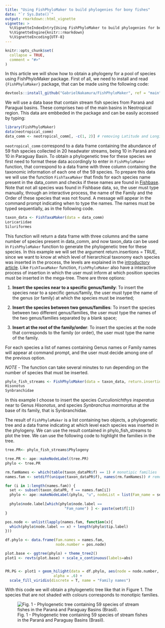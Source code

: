 ```yaml
---
title: "Using FishPhyloMaker to build phylogenies for bony fishes"
date: "`r Sys.Date()`"
output: rmarkdown::html_vignette
vignette: >
  %\VignetteIndexEntry{Using FishPhyloMaker to build phylogenies for bony fishes}
  %\VignetteEngine{knitr::rmarkdown}
  %\VignetteEncoding{UTF-8}
---
```


```r
knitr::opts_chunk$set(
  collapse = TRUE,
  comment = "#>"
)
```

In this article we will show how to obtain a phylogeny for a pool of species using FishPhyloMaker package. First of all, we need to install and read `{FishPhyloMaker}` package, that can be made using the following code:


```r
devtools::install_github("GabrielNakamura/FishPhyloMaker", ref = "main")
```

We will use a data base that contain stream fish species from Paraná and Paraguai basins. These comprises two of the main basins in Neotropical region. This data are embbeded in the package and can be easily accessed by typing:

```r
library(FishPhyloMaker)
data(neotropical_comm)
data_comm <- neotropical_comm[, -c(1, 2)] # removing Latitude and Longitude
```

`neotropical_comm` correspond to a data frame containing the abundance of 59 fish species collected in 20 headwater streams, being 10 in Paraná and 10 in Paraguay Basin. To obtain a phylogenetic tree for these species we first need to format these data accordingly to enter in `FishPhyloMaker` function, that correspond to a data frame with three column containing the taxonomic information of each one of the 59 species. To prepare this data we will use the function `FishTaxaMaker` that finds for each species name present in the data_comm and checks if these names are found in [Fishbase]("https://www.fishbase.se/search.php"). 
Note that not all species was found in Fishbase data, so, the user must type manually, through an interactive process, the name of the Family and the Order of these species that was not found. A message will appear in the command prompt indicating when to type the names. The names must be typed sequentially, as in the following code.

```r
taxon_data <- FishTaxaMaker(data = data_comm)
Loricariidae
Siluriformes
```

This function will return a data frame with three columns and the same number of species present in data_comm, and now taxon_data can be used in `FishPhyloMaker` function to generate the phylogenetic tree for these species. In this example we will set the argument return.insertions = TRUE, since we want to know at which level of hierarchical taxonomy each species was inserted in the process, the levels are explained in the [introductory article](https://gabrielnakamura.github.io/FishPhyloMaker/index.html). Like `FishTaxaMaker` function, `FishPhyloMaker` also have a interactive process of insertion in which the user must inform at which position species must be inserted in the mega-tree. There are three options: 

1. **Insert the species near to a specific genus/family**: To insert the species near to a specific genus/family,
    the user must type the name of the genus (or family) at which the species must be inserted;

2. **Insert the species between two genus/families**: To insert the species between two different genus/families, the user 
    must type the names of the two genus/families separated by a blank space;

3. **Insert at the root of the family/order**: To insert the species at the node that corresponds to the family (or order), 
    the user must type the name of the family.

For each species a list of names containing Genus names or Family names will appear at command prompt, and the user
    must decide among one of the previous option.

*NOTE* - The function can take several minutes to run depending on the number of species that must be inserted.

```r
phylo_fish_streams <- FishPhyloMaker(data = taxon_data, return.insertions = T)
Hisonotus 
Synbranchidae 
```

In this example I choose to insert the species *Curculionichthys insperatus* near to Genus *Hisonotus*, and species *Synbranchus marmoratus* at the 
    base of its family, that is Synbranchidae.
    
The result of `FishPhyloMaker` is a list containing two objects, a phylogenetic tree and a data frame indicating at which level each species was inserted in the phylogeny.
We can use the result contained in phylo_fish_streams to plot the tree. We can use the following code to highlight the families in the tree.

```r
tree.PR<- phylo_fish_streams$Phylogeny

tree.PR <- ape::makeNodeLabel(tree.PR)
phylo <- tree.PR

rm.famNames <- which(table(taxon_dataPR$f) == 1) # monotipic families
names.fam <- setdiff(unique(taxon_dataPR$f), names(rm.famNames)) # removing monotipic families from the names 

for (i in 1:length(names.fam)) {
  set <- subset(taxon_dataPR, f == names.fam[i])
  phylo <- ape::makeNodeLabel(phylo, "u", nodeList = list(Fam_name = set$s))
  
  phylo$node.label[which(phylo$node.label == 
                           "Fam_name") ] <- paste(set$f[1])
}

pos.node <- unlist(lapply(names.fam, function(x){
  which(phylo$node.label == x) + length(phylo$tip.label)
}))

df.phylo <- data.frame(Fam.names = names.fam,
                       node.number = pos.node)

plot.base <- ggtree(phylo) + theme_tree2()
plot1 <- revts(plot.base) + scale_x_continuous(labels=abs)


PR.PG <- plot1 + geom_hilight(data = df.phylo, aes(node = node.number, fill = Fam.names), 
                      alpha = .6) +
  scale_fill_viridis(discrete = T, name = "Family names")
```

With this code we will obtain a phylogenetic tree like that in Figure 1. The species that are not shaded with colours corresponds to monotipic families.

![Fig. 1 - Phylogenetic tree containing 59 species of stream fishes in the Paraná and Paraguay Basins (Brasil).](../vignettes/Phylo_Parana-Paraguai.png)

